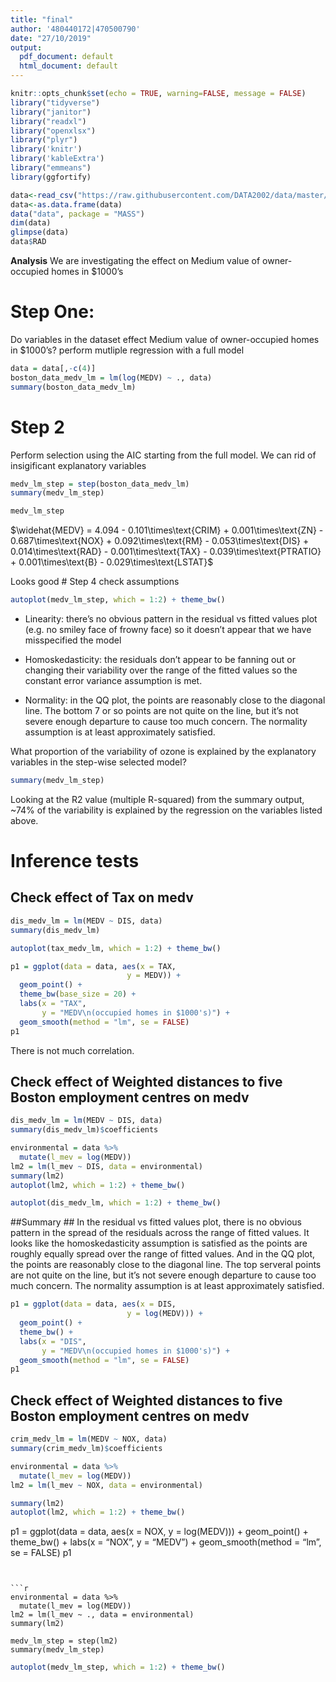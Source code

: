 ---
title: "final"
author: '480440172|470500790'
date: "27/10/2019"
output:
  pdf_document: default
  html_document: default
---

```{r setup, include=FALSE}
knitr::opts_chunk$set(echo = TRUE, warning=FALSE, message = FALSE)
library("tidyverse")
library("janitor")
library("readxl")
library("openxlsx")
library("plyr")
library('knitr')
library('kableExtra')
library("emmeans")
library(ggfortify)
```

```{r}
data<-read_csv("https://raw.githubusercontent.com/DATA2002/data/master/boston.csv",na="NA")
data<-as.data.frame(data)
data("data", package = "MASS")
dim(data)
glimpse(data)
data$RAD
```

**Analysis**
We are investigating the effect on Medium value of owner-occupied homes in $1000's


# Step One:
Do variables in the dataset effect Medium value of owner-occupied homes in $1000's?
perform mutliple regression with a full model
```{r}
data = data[,-c(4)]
boston_data_medv_lm = lm(log(MEDV) ~ ., data)
summary(boston_data_medv_lm)
```

# Step 2
Perform selection using the AIC starting from the full model.
We can rid of insigificant explanatory variables

```{r}
medv_lm_step = step(boston_data_medv_lm)
summary(medv_lm_step)
```

```{r}
medv_lm_step
```


$\widehat{MEDV} = 4.094 - 0.101\times\text{CRIM} + 0.001\times\text{ZN} - 0.687\times\text{NOX} + 0.092\times\text{RM} - 0.053\times\text{DIS} + 0.014\times\text{RAD} - 0.001\times\text{TAX} - 0.039\times\text{PTRATIO} + 0.001\times\text{B} -  0.029\times\text{LSTAT}$

Looks good
# Step 4 check assumptions

```{r}
autoplot(medv_lm_step, which = 1:2) + theme_bw()
```

- Linearity: there’s no obvious pattern in the residual vs fitted values plot (e.g. no smiley face of frowny face) so it doesn’t appear that we have misspecified the model


- Homoskedasticity: the residuals don’t appear to be fanning out or changing their variability over the range of the fitted values so the constant error variance assumption is met.

- Normality: in the QQ plot, the points are reasonably close to the diagonal line. The bottom 7 or so points are not quite on the line, but it’s not severe enough departure to cause too much concern. The normality assumption is at least approximately satisfied.


What proportion of the variability of ozone is explained by the explanatory variables in the step-wise selected model?


```{r}
summary(medv_lm_step)
```

Looking at the R2 value (multiple R-squared) from the summary output, ~74% of the variability is explained by the regression on the variables listed above.



# Inference tests

## Check effect of Tax on medv

```{r}
dis_medv_lm = lm(MEDV ~ DIS, data)
summary(dis_medv_lm)
```
```{r}
autoplot(tax_medv_lm, which = 1:2) + theme_bw()
```

```{r}
p1 = ggplot(data = data, aes(x = TAX,
                          y = MEDV)) + 
  geom_point() + 
  theme_bw(base_size = 20) + 
  labs(x = "TAX",
       y = "MEDV\n(occupied homes in $1000's)") +
  geom_smooth(method = "lm", se = FALSE)
p1
```

There is not much correlation.

## Check effect of Weighted distances to five Boston employment centres on medv

```{r}
dis_medv_lm = lm(MEDV ~ DIS, data)
summary(dis_medv_lm)$coefficients

environmental = data %>% 
  mutate(l_mev = log(MEDV))
lm2 = lm(l_mev ~ DIS, data = environmental)
summary(lm2)
autoplot(lm2, which = 1:2) + theme_bw()
```

```{r}
autoplot(dis_medv_lm, which = 1:2) + theme_bw()
```
##Summary ##
In the residual vs fitted values plot, there is no obvious pattern in the spread of the residuals across the range of fitted values. It looks like the homoskedasticity assumption is satisfied as the points are roughly equally spread over the range of fitted values.
And in the QQ plot, the points are reasonably close to the diagonal line. The top serveral points are not quite on the line, but it’s not severe enough departure to cause too much concern. The normality assumption is at least approximately satisfied.
```{r}
p1 = ggplot(data = data, aes(x = DIS,
                          y = log(MEDV))) + 
  geom_point() + 
  theme_bw() + 
  labs(x = "DIS",
       y = "MEDV\n(occupied homes in $1000's)") +
  geom_smooth(method = "lm", se = FALSE)
p1
```


## Check effect of Weighted distances to five Boston employment centres on medv

```{r}
crim_medv_lm = lm(MEDV ~ NOX, data)
summary(crim_medv_lm)$coefficients

environmental = data %>% 
  mutate(l_mev = log(MEDV))
lm2 = lm(l_mev ~ NOX, data = environmental)
```
```{r}
summary(lm2)
autoplot(lm2, which = 1:2) + theme_bw()
```
p1 = ggplot(data = data, aes(x = NOX,
                          y = log(MEDV))) + 
  geom_point() + 
  theme_bw() + 
  labs(x = "NOX",
       y = "MEDV") +
  geom_smooth(method = "lm", se = FALSE)
p1
```


```{r}
environmental = data %>% 
  mutate(l_mev = log(MEDV))
lm2 = lm(l_mev ~ ., data = environmental)
summary(lm2)

medv_lm_step = step(lm2)
summary(medv_lm_step)
```
```{r}
autoplot(medv_lm_step, which = 1:2) + theme_bw()
```

